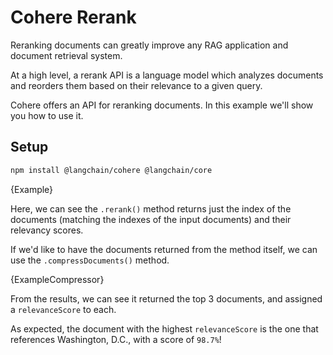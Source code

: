 # Cohere Rerank

Reranking documents can greatly improve any RAG application and document retrieval system.

At a high level, a rerank API is a language model which analyzes documents and reorders them based on their relevance to a given query.

Cohere offers an API for reranking documents. In this example we'll show you how to use it.

## Setup


<IntegrationInstallTooltip></IntegrationInstallTooltip>

```bash npm2yarn
npm install @langchain/cohere @langchain/core
```



<CodeBlock language="typescript">{Example}</CodeBlock>

Here, we can see the `.rerank()` method returns just the index of the documents (matching the indexes of the input documents) and their relevancy scores.

If we'd like to have the documents returned from the method itself, we can use the `.compressDocuments()` method.


<CodeBlock language="typescript">{ExampleCompressor}</CodeBlock>

From the results, we can see it returned the top 3 documents, and assigned a `relevanceScore` to each.

As expected, the document with the highest `relevanceScore` is the one that references Washington, D.C., with a score of `98.7%`!
